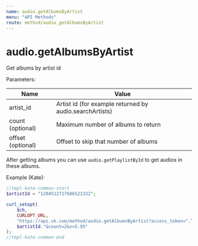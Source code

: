 ```yaml
---
name: audio.getAlbumsByArtist
menu: "API Methods"
route: method/audio_getAlbumsByArtist
---
```


# audio.getAlbumsByArtist

Get albums by artist id

Parameters:

|Name|Value|
|---|---|
|artist_id|Artist id (for example returned by audio.searchArtists)|
|count (optional)|Maximum number of albums to return|
|offset (optional)|Offset to skip that number of albums|

After getting albums you can use `audio.getPlaylistById` to get audios in these albums.

Example (Kate):
```php
//tmpl-kate-common-start
$artistId = "1204512717686522332";

curl_setopt(
    $ch,
    CURLOPT_URL,
    "https://api.vk.com/method/audio.getAlbumsByArtist?access_token=".TOKEN."&artist_id=".
    $artistId."&count=2&v=5.95"
);
//tmpl-kate-common-end
```